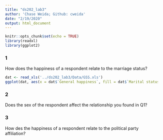 ```yaml
---
title: "ds202_lab3"
author: 'Chase Weida; Github: cweida'
date: "2/19/2020"
output: html_document
---
```


```r
knitr::opts_chunk$set(echo = TRUE)
library(readxl)
library(ggplot2)
```

### 1
How does the happiness of a respondent relate to the marriage status?

```r
dat <- read_xls('../ds202_lab3/Data/GSS.xls')
ggplot(dat, aes(x = dat$`General happiness`, fill = dat$`Marital status`)) + geom_bar()
```

### 2
Does the sex of the respondent affect the relationship you found in Q1?


### 3
How des the happiness of a respondent relate to the political party affiliation?

```r

```


